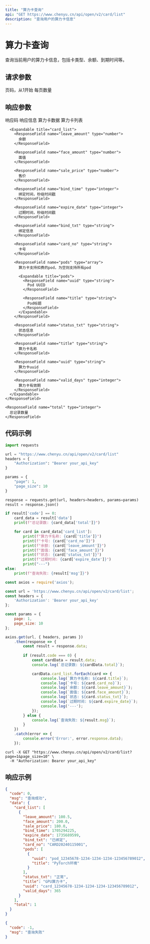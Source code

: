 ```yaml
---
title: "算力卡查询"
api: "GET https://www.chenyu.cn/api/open/v2/card/list"
description: "查询用户的算力卡信息"
---
```


# 算力卡查询

查询当前用户的算力卡信息，包括卡类型、余额、到期时间等。

## 请求参数

<ParamField query="page" type="integer" optional>
  页码，从1开始
</ParamField>

<ParamField query="page_size" type="integer" optional>
  每页数量
</ParamField>

## 响应参数

<ResponseField name="code" type="integer">
  响应码
</ResponseField>

<ResponseField name="msg" type="string">
  响应信息
</ResponseField>

<ResponseField name="data" type="object">
  算力卡数据
  
  <Expandable title="data">
    <ResponseField name="card_list" type="array">
      算力卡列表
      
      <Expandable title="card_list">
        <ResponseField name="leave_amount" type="number">
          余额
        </ResponseField>

        <ResponseField name="face_amount" type="number">
          面值
        </ResponseField>

        <ResponseField name="sale_price" type="number">
          售价
        </ResponseField>

        <ResponseField name="bind_time" type="integer">
          绑定时间，秒级时间戳
        </ResponseField>

        <ResponseField name="expire_date" type="integer">
          过期时间，秒级时间戳
        </ResponseField>

        <ResponseField name="bind_txt" type="string">
          绑定信息
        </ResponseField>

        <ResponseField name="card_no" type="string">
          卡号
        </ResponseField>

        <ResponseField name="pods" type="array">
          算力卡支持扣费的pod，为空则支持所有pod

          <Expandable title="pods">
            <ResponseField name="uuid" type="string">
              Pod UUID
            </ResponseField>

            <ResponseField name="title" type="string">
              Pod标题
            </ResponseField>
          </Expandable>
        </ResponseField>

        <ResponseField name="status_txt" type="string">
          状态信息
        </ResponseField>

        <ResponseField name="title" type="string">
          算力卡名称
        </ResponseField>

        <ResponseField name="uuid" type="string">
          算力卡uuid
        </ResponseField>

        <ResponseField name="valid_days" type="integer">
          算力卡有效期
        </ResponseField>
      </Expandable>
    </ResponseField>
    
    <ResponseField name="total" type="integer">
      总记录数量
    </ResponseField>
  </Expandable>
</ResponseField>

## 代码示例

<CodeGroup>

```python Python
import requests

url = "https://www.chenyu.cn/api/open/v2/card/list"
headers = {
    "Authorization": "Bearer your_api_key"
}

params = {
    "page": 1,
    "page_size": 10
}

response = requests.get(url, headers=headers, params=params)
result = response.json()

if result['code'] == 0:
    card_data = result['data']
    print(f"总记录数: {card_data['total']}")

    for card in card_data['card_list']:
        print(f"算力卡名称: {card['title']}")
        print(f"卡号: {card['card_no']}")
        print(f"余额: {card['leave_amount']}")
        print(f"面值: {card['face_amount']}")
        print(f"状态: {card['status_txt']}")
        print(f"过期时间: {card['expire_date']}")
        print("---")
else:
    print(f"查询失败: {result['msg']}")
```

```javascript JavaScript
const axios = require('axios');

const url = 'https://www.chenyu.cn/api/open/v2/card/list';
const headers = {
    'Authorization': 'Bearer your_api_key'
};

const params = {
    page: 1,
    page_size: 10
};

axios.get(url, { headers, params })
    .then(response => {
        const result = response.data;
        
        if (result.code === 0) {
            const cardData = result.data;
            console.log(`总记录数: ${cardData.total}`);

            cardData.card_list.forEach(card => {
                console.log(`算力卡名称: ${card.title}`);
                console.log(`卡号: ${card.card_no}`);
                console.log(`余额: ${card.leave_amount}`);
                console.log(`面值: ${card.face_amount}`);
                console.log(`状态: ${card.status_txt}`);
                console.log(`过期时间: ${card.expire_date}`);
                console.log('---');
            });
        } else {
            console.log(`查询失败: ${result.msg}`);
        }
    })
    .catch(error => {
        console.error('Error:', error.response.data);
    });
```

```curl cURL
curl -X GET "https://www.chenyu.cn/api/open/v2/card/list?page=1&page_size=10" \
  -H "Authorization: Bearer your_api_key"
```

</CodeGroup>

## 响应示例

<CodeGroup>

```json 成功响应
{
  "code": 0,
  "msg": "查询成功",
  "data": {
    "card_list": [
      {
        "leave_amount": 100.5,
        "face_amount": 200.0,
        "sale_price": 180.0,
        "bind_time": 1705294225,
        "expire_date": 1735689599,
        "bind_txt": "已绑定",
        "card_no": "CARD20240115001",
        "pods": [
          {
            "uuid": "pod_12345678-1234-1234-1234-123456789012",
            "title": "PyTorch环境"
          }
        ],
        "status_txt": "正常",
        "title": "GPU算力卡",
        "uuid": "card_12345678-1234-1234-1234-123456789012",
        "valid_days": 365
      }
    ],
    "total": 1
  }
}
```

```json 失败响应
{
  "code": -1,
  "msg": "查询失败"
}
```

</CodeGroup>